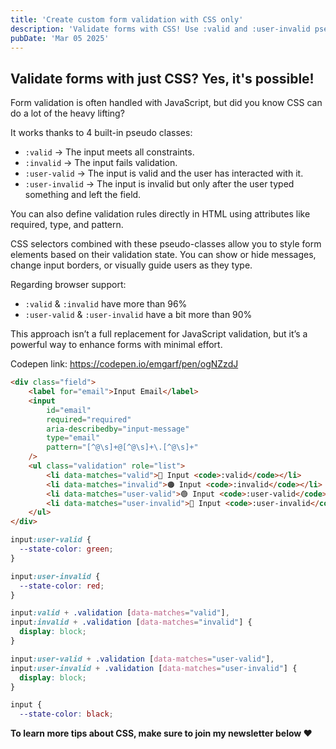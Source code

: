 ```yaml
---
title: 'Create custom form validation with CSS only'
description: 'Validate forms with CSS! Use :valid and :user-invalid pseudo-classes for dynamic input styling without JavaScript. Enhance UX effortlessly.'
pubDate: 'Mar 05 2025'
---
```


<p
	data-height="520"
	data-theme-id="0"
	data-slug-hash="ogNZzdJ"
	data-default-tab="result"
	data-embed-version="2"
	class="codepen"
></p>
<script async src="//assets.codepen.io/assets/embed/ei.js"></script>

## Validate forms with just CSS? Yes, it's possible!

Form validation is often handled with JavaScript, but did you know CSS can do a lot of the heavy lifting?

It works thanks to 4 built-in pseudo classes:

- `:valid` → The input meets all constraints.
- `:invalid` → The input fails validation.
- `:user-valid` → The input is valid and the user has interacted with it.
- `:user-invalid` → The input is invalid but only after the user typed something and left the field.

You can also define validation rules directly in HTML using attributes like required, type, and pattern.

CSS selectors combined with these pseudo-classes allow you to style form elements based on their validation state.
You can show or hide messages, change input borders, or visually guide users as they type.

Regarding browser support:

- `:valid` & `:invalid` have more than 96%
- `:user-valid` & `:user-invalid` have a bit more than 90%

This approach isn’t a full replacement for JavaScript validation, but it’s a powerful way to enhance forms with minimal effort.

Codepen link: https://codepen.io/emgarf/pen/ogNZzdJ

```html
<div class="field">
	<label for="email">Input Email</label>
	<input
		id="email"
		required="required"
		aria-describedby="input-message"
		type="email"
		pattern="[^@\s]+@[^@\s]+\.[^@\s]+"
	/>
	<ul class="validation" role="list">
		<li data-matches="valid">🔵 Input <code>:valid</code></li>
		<li data-matches="invalid">🟠 Input <code>:invalid</code></li>
		<li data-matches="user-valid">🟢 Input <code>:user-valid</code></li>
		<li data-matches="user-invalid">🔴 Input <code>:user-invalid</code></li>
	</ul>
</div>
```

```css
input:user-valid {
  --state-color: green;
}

input:user-invalid {
  --state-color: red;
}

input:valid + .validation [data-matches="valid"],
input:invalid + .validation [data-matches="invalid"] {
  display: block;
}

input:user-valid + .validation [data-matches="user-valid"],
input:user-invalid + .validation [data-matches="user-invalid"] {
  display: block;
}

input {
  --state-color: black;
```

**To learn more tips about CSS, make sure to join my newsletter below ❤️**
